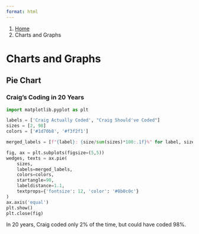 ```yaml
---
format: html
---
```


<nav class="govuk-breadcrumbs" aria-label="Breadcrumb">
 <ol class="govuk-breadcrumbs__list">
  <li class="govuk-breadcrumbs__list-item">
   <a class="govuk-breadcrumbs__link" href="../index.qmd">Home</a>
  </li>
  <li class="govuk-breadcrumbs__list-item">
   <span aria-current="page">Charts and Graphs</span>
  </li>
 </ol>
</nav>

<h1 class="govuk-heading-xl govuk-!-margin-top-6 govuk-!-margin-bottom-6">Charts and Graphs</h1>

<h2 class="govuk-heading-l">Pie Chart</h2>

<h3>Craig's Coding in 20 Years</h3>

<div class="govuk-body govuk-!-margin-bottom-6">
```python
import matplotlib.pyplot as plt

labels = ['Craig Actually Coded', "Craig Should've Coded"]
sizes = [2, 98]
colors = ['#1d70b8', '#f3f2f1']

merged_labels = [f"{label}: {size/sum(sizes)*100:.1f}%" for label, size in zip(labels, sizes)]

fig, ax = plt.subplots(figsize=(5,5))
wedges, texts = ax.pie(
    sizes,
    labels=merged_labels,
    colors=colors,
    startangle=90,
    labeldistance=1.1,
    textprops={'fontsize': 12, 'color': '#0b0c0c'}
)
ax.axis('equal')
plt.show()
plt.close(fig)
```
</div>

<p class="govuk-body">In 20 years, Craig coded only 2% of the time, but could have coded 98%.</p>
